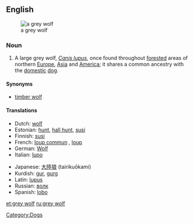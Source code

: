 {{wikipedia}}
{{also|gray wolf}}
==English==
[[Image:Canis lupus lupus prague zoo.jpg|thumb|a grey wolf]]

===Noun===
{{en-noun|sg=[[grey]] [[wolf]]|pl=gray wolves}}

# A large grey wolf, ''[[Canis lupus]]'', once found throughout [[forested]] areas of northern [[Europe]], [[Asia]] and [[America]]; it shares a common ancestry with the [[domestic]] [[dog]].

====Synonyms====
* [[timber wolf]]
{{clear}}

====Translations====
{{trans-top|a large grey wolf}}
* Dutch: [[wolf]] {{m}}
* Estonian: [[hunt]], [[hall hunt]], [[susi]]
* Finnish: [[susi]]
* French: [[loup commun]] {{m}}, [[loup]]
* German: [[Wolf]] {{m}}
* Italian: [[lupo]] {{m}}
{{trans-mid}}
* Japanese: [[大陸狼]] (tairikuōkami)
* Kurdish: [[gur]], [[gurg]]
* Latin: [[lupus]]
* Russian: [[ волк ]] {{m}}
* Spanish: [[lobo]] {{m}}
{{trans-bottom}}

[[Category:Dogs]]

[[et:grey wolf]]
[[ru:grey wolf]]